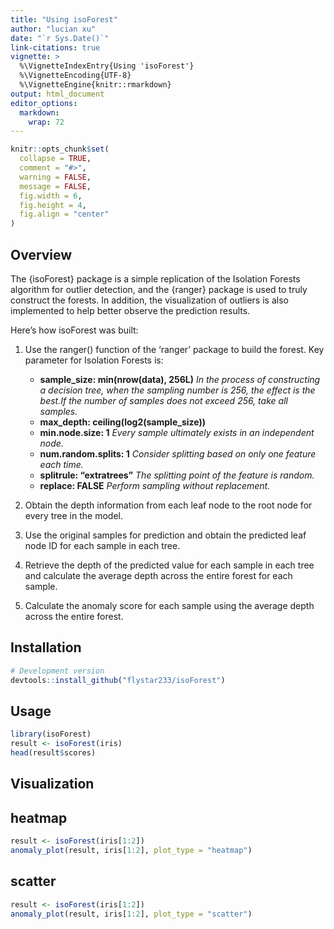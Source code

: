```yaml
---
title: "Using isoForest"
author: "lucian xu"
date: "`r Sys.Date()`"
link-citations: true
vignette: >
  %\VignetteIndexEntry{Using 'isoForest'}
  %\VignetteEncoding{UTF-8}
  %\VignetteEngine{knitr::rmarkdown}
output: html_document
editor_options: 
  markdown: 
    wrap: 72
---
```


```r
knitr::opts_chunk$set(
  collapse = TRUE,
  comment = "#>",
  warning = FALSE,
  message = FALSE,
  fig.width = 6,
  fig.height = 4,
  fig.align = "center"
)
```

## Overview

The {isoForest} package is a simple replication of the Isolation Forests
algorithm for outlier detection, and the {ranger} package is used to
truly construct the forests. In addition, the visualization of outliers
is also implemented to help better observe the prediction results.

Here's how isoForest was built:

1.  Use the ranger() function of the 'ranger' package to build the
    forest. Key parameter for Isolation Forests is:

    -   **sample_size: min(nrow(data), 256L)** *In the process of
        constructing a decision tree, when the sampling number is 256,
        the effect is the best.If the number of samples does not exceed
        256, take all samples.*
    -   **max_depth: ceiling(log2(sample_size))**
    -   **min.node.size: 1** *Every sample ultimately exists in an
        independent node.*
    -   **num.random.splits: 1** *Consider splitting based on only one
        feature each time.*
    -   **splitrule: "extratrees"** *The splitting point of the feature
        is random.*
    -   **replace: FALSE** *Perform sampling without replacement.*

2.  Obtain the depth information from each leaf node to the root node
    for every tree in the model.

3.  Use the original samples for prediction and obtain the predicted
    leaf node ID for each sample in each tree.

4.  Retrieve the depth of the predicted value for each sample in each
    tree and calculate the average depth across the entire forest for
    each sample.

5.  Calculate the anomaly score for each sample using the average depth
    across the entire forest.

## Installation

```r
# Development version
devtools::install_github("flystar233/isoForest")
```

## Usage

```r
library(isoForest)
result <- isoForest(iris)
head(result$scores)
```

## Visualization

## heatmap

```r
result <- isoForest(iris[1:2])
anomaly_plot(result, iris[1:2], plot_type = "heatmap")
```

## scatter

```r
result <- isoForest(iris[1:2])
anomaly_plot(result, iris[1:2], plot_type = "scatter")
```
